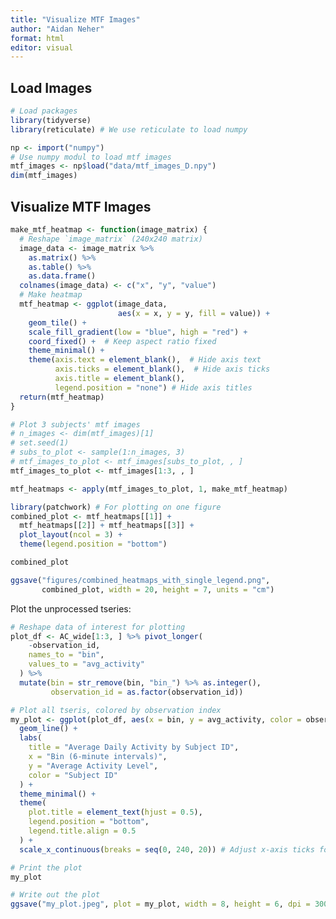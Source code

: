 ```yaml
---
title: "Visualize MTF Images"
author: "Aidan Neher"
format: html
editor: visual
---
```


## Load Images

```r

# Load packages
library(tidyverse)
library(reticulate) # We use reticulate to load numpy

np <- import("numpy")
# Use numpy modul to load mtf images
mtf_images <- np$load("data/mtf_images_D.npy")
dim(mtf_images)

```

## Visualize MTF Images

```r

make_mtf_heatmap <- function(image_matrix) {
  # Reshape `image_matrix` (240x240 matrix)
  image_data <- image_matrix %>%
    as.matrix() %>%
    as.table() %>%
    as.data.frame()
  colnames(image_data) <- c("x", "y", "value")
  # Make heatmap
  mtf_heatmap <- ggplot(image_data, 
                        aes(x = x, y = y, fill = value)) +
    geom_tile() +
    scale_fill_gradient(low = "blue", high = "red") +
    coord_fixed() +  # Keep aspect ratio fixed
    theme_minimal() +
    theme(axis.text = element_blank(),  # Hide axis text
          axis.ticks = element_blank(),  # Hide axis ticks
          axis.title = element_blank(),
          legend.position = "none") # Hide axis titles
  return(mtf_heatmap)
}

# Plot 3 subjects' mtf images
# n_images <- dim(mtf_images)[1]
# set.seed(1) 
# subs_to_plot <- sample(1:n_images, 3)
# mtf_images_to_plot <- mtf_images[subs_to_plot, , ]
mtf_images_to_plot <- mtf_images[1:3, , ]

mtf_heatmaps <- apply(mtf_images_to_plot, 1, make_mtf_heatmap)

library(patchwork) # For plotting on one figure 
combined_plot <- mtf_heatmaps[[1]] + 
  mtf_heatmaps[[2]] + mtf_heatmaps[[3]] + 
  plot_layout(ncol = 3) +
  theme(legend.position = "bottom")

combined_plot

ggsave("figures/combined_heatmaps_with_single_legend.png",
       combined_plot, width = 20, height = 7, units = "cm")

```

Plot the unprocessed tseries:

```r

# Reshape data of interest for plotting
plot_df <- AC_wide[1:3, ] %>% pivot_longer(
    -observation_id, 
    names_to = "bin",
    values_to = "avg_activity"
  ) %>%
  mutate(bin = str_remove(bin, "bin_") %>% as.integer(),
         observation_id = as.factor(observation_id)) 

# Plot all tseris, colored by observation index
my_plot <- ggplot(plot_df, aes(x = bin, y = avg_activity, color = observation_id)) + 
  geom_line() +  
  labs(
    title = "Average Daily Activity by Subject ID",
    x = "Bin (6-minute intervals)",
    y = "Average Activity Level",
    color = "Subject ID"
  ) +
  theme_minimal() +
  theme(
    plot.title = element_text(hjust = 0.5),
    legend.position = "bottom",
    legend.title.align = 0.5
  ) +
  scale_x_continuous(breaks = seq(0, 240, 20)) # Adjust x-axis ticks for better readability

# Print the plot
my_plot

# Write out the plot
ggsave("my_plot.jpeg", plot = my_plot, width = 8, height = 6, dpi = 300)

```